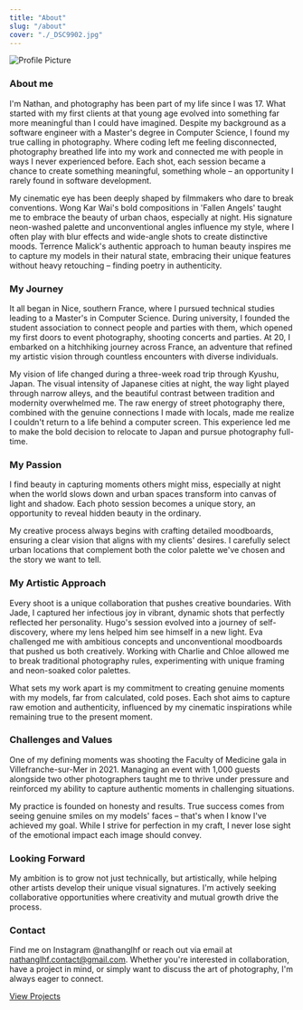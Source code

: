 ```yaml
---
title: "About"
slug: "/about"
cover: "./_DSC9902.jpg"
---
```


![Profile Picture](https://media.licdn.com/dms/image/v2/D4E03AQFHGem704TbxA/profile-displayphoto-shrink_200_200/profile-displayphoto-shrink_200_200/0/1720465197020?e=2147483647&v=beta&t=5VW_eP1Zq9mj-ts0rNU8f-PlozqRQPgspAwLN-lgfUE)

### About me

I'm Nathan, and photography has been part of my life since I was 17. What started with my first clients at that young age evolved into something far more meaningful than I could have imagined. Despite my background as a software engineer with a Master's degree in Computer Science, I found my true calling in photography. Where coding left me feeling disconnected, photography breathed life into my work and connected me with people in ways I never experienced before. Each shot, each session became a chance to create something meaningful, something whole – an opportunity I rarely found in software development.

My cinematic eye has been deeply shaped by filmmakers who dare to break conventions. Wong Kar Wai's bold compositions in 'Fallen Angels' taught me to embrace the beauty of urban chaos, especially at night. His signature neon-washed palette and unconventional angles influence my style, where I often play with blur effects and wide-angle shots to create distinctive moods. Terrence Malick's authentic approach to human beauty inspires me to capture my models in their natural state, embracing their unique features without heavy retouching – finding poetry in authenticity.

### My Journey

It all began in Nice, southern France, where I pursued technical studies leading to a Master's in Computer Science. During university, I founded the student association to connect people and parties with them, which opened my first doors to event photography, shooting concerts and parties. At 20, I embarked on a hitchhiking journey across France, an adventure that refined my artistic vision through countless encounters with diverse individuals.

My vision of life changed during a three-week road trip through Kyushu, Japan. The visual intensity of Japanese cities at night, the way light played through narrow alleys, and the beautiful contrast between tradition and modernity overwhelmed me. The raw energy of street photography there, combined with the genuine connections I made with locals, made me realize I couldn't return to a life behind a computer screen. This experience led me to make the bold decision to relocate to Japan and pursue photography full-time.

### My Passion

I find beauty in capturing moments others might miss, especially at night when the world slows down and urban spaces transform into canvas of light and shadow. Each photo session becomes a unique story, an opportunity to reveal hidden beauty in the ordinary.

My creative process always begins with crafting detailed moodboards, ensuring a clear vision that aligns with my clients' desires. I carefully select urban locations that complement both the color palette we've chosen and the story we want to tell.

### My Artistic Approach

Every shoot is a unique collaboration that pushes creative boundaries. With Jade, I captured her infectious joy in vibrant, dynamic shots that perfectly reflected her personality. Hugo's session evolved into a journey of self-discovery, where my lens helped him see himself in a new light. Eva challenged me with ambitious concepts and unconventional moodboards that pushed us both creatively. Working with Charlie and Chloe allowed me to break traditional photography rules, experimenting with unique framing and neon-soaked color palettes.

What sets my work apart is my commitment to creating genuine moments with my models, far from calculated, cold poses. Each shot aims to capture raw emotion and authenticity, influenced by my cinematic inspirations while remaining true to the present moment.

### Challenges and Values

One of my defining moments was shooting the Faculty of Medicine gala in Villefranche-sur-Mer in 2021. Managing an event with 1,000 guests alongside two other photographers taught me to thrive under pressure and reinforced my ability to capture authentic moments in challenging situations.

My practice is founded on honesty and results. True success comes from seeing genuine smiles on my models' faces – that's when I know I've achieved my goal. While I strive for perfection in my craft, I never lose sight of the emotional impact each image should convey.

### Looking Forward

My ambition is to grow not just technically, but artistically, while helping other artists develop their unique visual signatures. I'm actively seeking collaborative opportunities where creativity and mutual growth drive the process.

### Contact

Find me on Instagram @nathanglhf or reach out via email at [nathanglhf.contact@gmail.com](mailto:nathanglhf.contact@gmail.com). Whether you're interested in collaboration, have a project in mind, or simply want to discuss the art of photography, I'm always eager to connect.

[View Projects](/projects)